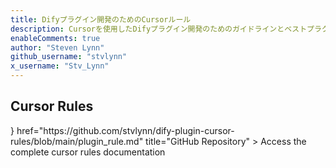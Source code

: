 ```yaml
---
title: Difyプラグイン開発のためのCursorルール
description: Cursorを使用したDifyプラグイン開発のためのガイドラインとベストプラクティス
enableComments: true
author: "Steven Lynn"
github_username: "stvlynn"
x_username: "Stv_Lynn"
---
```


## Cursor Rules

<Cards>
  <Card 
    icon={<i className="ri-github-fill ri-lg" />} 
    href="https://github.com/stvlynn/dify-plugin-cursor-rules/blob/main/plugin_rule.md" 
    title="GitHub Repository"
  >
    Access the complete cursor rules documentation
  </Card>
</Cards> 